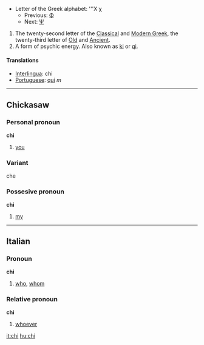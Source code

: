 *Letter of the Greek alphabet: '''&#935; &#967;
**Previous: [[phi|&#934;]]
**Next: [[psi|&#936;]]

# The twenty-second letter of the [[Classical Greek|Classical]] and [[Modern Greek]], the twenty-third letter of [[Old Greek|Old]] and [[Ancient Greek|Ancient]].
# A form of psychic energy.  Also known as [[ki]] or [[qi]].

==== Translations ====
*[[Interlingua]]: chi
*[[Portuguese]]: [[qui]] ''m''
----

==Chickasaw==
===Personal pronoun===
'''chi'''
# [[you]]
===Variant===
che

===Possesive pronoun===
'''chi'''
# [[my]]
----

==Italian==
===Pronoun===
'''chi'''

# [[who]], [[whom]]

===Relative pronoun===
'''chi''' 

# [[whoever]]

[[it:chi]]
[[hu:chi]]